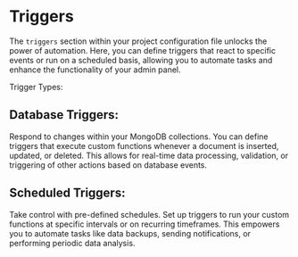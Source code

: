 
# Triggers

The <Code>triggers</Code> section within your project configuration file unlocks the power of automation. Here, you can define triggers that react to specific events or run on a scheduled basis, allowing you to automate tasks and enhance the functionality of your admin panel.

Trigger Types:

## Database Triggers:

Respond to changes within your MongoDB collections. You can define triggers that execute custom functions whenever a document is inserted, updated, or deleted. This allows for real-time data processing, validation, or triggering of other actions based on database events.

## Scheduled Triggers:

Take control with pre-defined schedules. Set up triggers to run your custom functions at specific intervals or on recurring timeframes. This empowers you to automate tasks like data backups, sending notifications, or performing periodic data analysis.
